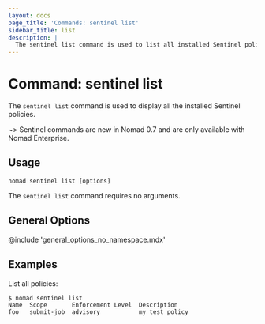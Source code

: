 ```yaml
---
layout: docs
page_title: 'Commands: sentinel list'
sidebar_title: list
description: |
  The sentinel list command is used to list all installed Sentinel policies.
---
```


# Command: sentinel list

The `sentinel list` command is used to display all the installed Sentinel
policies.

~> Sentinel commands are new in Nomad 0.7 and are only available with Nomad
Enterprise.

## Usage

```plaintext
nomad sentinel list [options]
```

The `sentinel list` command requires no arguments.

## General Options

@include 'general_options_no_namespace.mdx'

## Examples

List all policies:

```shell-session
$ nomad sentinel list
Name  Scope       Enforcement Level  Description
foo   submit-job  advisory           my test policy
```
